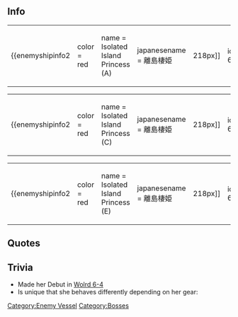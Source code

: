 ==Info==
{|
|
{{enemyshipinfo2
|color = red
|name = Isolated Island Princess (A)
|japanesename = 離島棲姫
|image = [[File:Isolated_Island_Hime.png|218px]]
|id = 668
|class = Abyssal
|type = Installation
|hp = 480
|firepower = 180
|armor = 190
|torpedo = 0
|evasion = 0
|AA = 120
|aircraft = ?
|ASW = 0
|LOS = ?
|luck = ?
|time = unbuildable
|speed = N/A
|range = Medium
|slot = 4
|slot1=?
|slot2=?
|slot3=?
|slot4=?
|space1=?
|space2=?
|space3=?
|space4=?}}
| style="width:20px;" |
|

{{enemyshipinfo2
|color = red
|name = Isolated Island Princess (B)
|japanesename = 離島棲姫
|image = [[File:Isolated_Island_Hime.png|218px]]
|id = 669
|class = Abyssal
|type = Installation
|hp = 480
|firepower = 180
|armor = 190
|torpedo = 0
|evasion = 0
|AA = 120
|aircraft = ?
|ASW = 0
|LOS = ?
|luck = ?
|time = unbuildable
|speed = N/A
|range = Medium
|slot = 4
|slot1=?
|slot2=?
|slot3=?
|slot4=?
|space1=?
|space2=?
|space3=?
|space4=?}}
|}
{|
|
{{enemyshipinfo2
|color = red
|name = Isolated Island Princess (C)
|japanesename = 離島棲姫
|image = [[File:Isolated_Island_Hime.png|218px]]
|id = 670
|class = Abyssal
|type = Installation
|hp = 480
|firepower = 180
|armor = 190
|torpedo = 0
|evasion = 0
|AA = 120
|aircraft = ?
|ASW = 0
|LOS = ?
|luck = ?
|time = unbuildable
|speed = N/A
|range = Medium
|slot = 4
|slot1=?
|slot2=?
|slot3=?
|slot4=?
|space1=?
|space2=?
|space3=?
|space4=?}}
| style="width:20px;" |
|

{{enemyshipinfo2
|color = red
|name = Isolated Island Princess (D)
|japanesename = 離島棲姫
|image = [[File:Isolated_Island_Hime.png|218px]]
|id = 671
|class = Abyssal
|type = Installation
|hp = ?
|firepower = ?
|armor = ?
|torpedo = 0
|evasion = 0
|AA = ?
|aircraft = ?
|ASW = 0
|LOS = ?
|luck = ?
|time = unbuildable
|speed = N/A
|range = Medium
|slot = 4
|slot1=?
|slot2=?
|slot3=?
|slot4=?
|space1=?
|space2=?
|space3=?
|space4=?}}
|}
{|
|
{{enemyshipinfo2
|color = red
|name = Isolated Island Princess (E)
|japanesename = 離島棲姫
|image = [[File:Isolated_Island_Hime.png|218px]]
|id = 672
|class = Abyssal
|type = Installation
|hp = ?
|firepower = ?
|armor = ?
|torpedo = 0
|evasion = 0
|AA = ?
|aircraft = ?
|ASW = 0
|LOS = ?
|luck = ?
|time = unbuildable
|speed = N/A
|range = Medium
|slot = 4
|slot1=?
|slot2=?
|slot3=?
|slot4=?
|space1=?
|space2=?
|space3=?
|space4=?}}
|}

==Quotes==


{{Abyssquote
| 開幕前= ココマデ……クルトワ…ネ
| EN1= So.... you made it...this far.
| Note1=
| 砲撃=
| EN0=
| Note0=
| 被弾=
| EN2=
| Note2=
| 昼戦終
| EN3=
| Note3=
|Clip1 = 
|Clip0 = 
|Clip3 = 
}}

==Trivia==
* Made her Debut in [[World 6#6-4|Wolrd 6-4]]
*Is unique that she behaves differently depending on her gear:
{{HybridInstallation}}
{{Enemyshiplist}}
[[Category:Enemy Vessel]]
[[Category:Bosses]]
